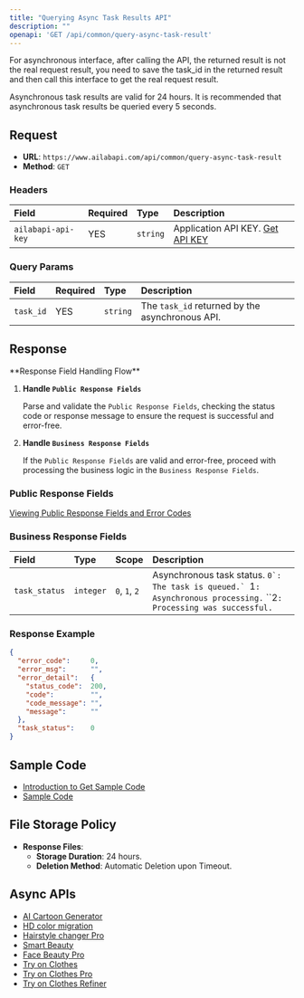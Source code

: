 ```yaml
---
title: "Querying Async Task Results API"
description: ""
openapi: 'GET /api/common/query-async-task-result'
---
```

<Tip>
For asynchronous interface, after calling the API, the returned result is not the real request result, you need to save the task_id in the returned result and then call this interface to get the real request result.

Asynchronous task results are valid for 24 hours. It is recommended that asynchronous task results be queried every 5 seconds.
</Tip>

## Request

- **URL**: `https://www.ailabapi.com/api/common/query-async-task-result`
- **Method**: `GET`

### Headers

| Field              | Required | Type     | Description                                        |
|:-------------------|:---------|:---------|:---------------------------------------------------|
| `ailabapi-api-key` | YES      | `string` | Application API KEY. [Get API KEY](/doc/get-api-key) |

### Query Params

| Field     | Required | Type     | Description                                     |
|:----------|:---------|:---------|:------------------------------------------------|
| `task_id` | YES      | `string` | The `task_id` returned by the asynchronous API. |

## Response

<Warning>
**Response Field Handling Flow**

1. **Handle `Public Response Fields`**

   Parse and validate the `Public Response Fields`, checking the status code or response message to ensure the request is successful and error-free.

2. **Handle `Business Response Fields`**

   If the `Public Response Fields` are valid and error-free, proceed with processing the business logic in the `Business Response Fields`.
</Warning>

### Public Response Fields

<a href="/docs/response-description" target="_blank">Viewing Public Response Fields and Error Codes</a>

### Business Response Fields

| Field         | Type      | Scope                                  | Description                                                                                                                                 |
|:--------------|:----------|:---------------------------------------|:--------------------------------------------------------------------------------------------------------------------------------------------|
| `task_status` | `integer` | ``0``, ``1``, ``2`` | Asynchronous task status. ``0`: The task is queued.` ``1`: Asynchronous processing.` ``2`: Processing was successful.` |

### Response Example

```json
{
  "error_code":     0,
  "error_msg":      "",
  "error_detail":   {
    "status_code":  200,
    "code":         "",
    "code_message": "",
    "message":      ""
  },
  "task_status":    0
}
```

## Sample Code

- [Introduction to Get Sample Code](get-sample-code)
- [Sample Code][PostmanURL]

## File Storage Policy

- **Response Files**:
  - **Storage Duration**: 24 hours.
  - **Deletion Method**: Automatic Deletion upon Timeout.

## Async APIs

- [AI Cartoon Generator](ai-image/effects/ai-anime-generator/api)
- [HD color migration](ai-image/effects/image-hd-color-migration/api)
- [Hairstyle changer Pro](ai-portrait/effects/hairstyle-editor-pro/api)
- [Smart Beauty](ai-portrait/effects/smart-beauty/async-api)
- [Face Beauty Pro](ai-portrait/effects/face-beauty-pro/async-api)
- [Try on Clothes](ai-portrait/editing/try-on-clothes/api)
- [Try on Clothes Pro](ai-portrait/editing/try-on-clothes-pro/api)
- [Try on Clothes Refiner](ai-portrait/enhance/try-on-clothes-refiner/api)

[PostmanURL]: https://documenter.getpostman.com/view/26387069/2s93JxqgHE#e57f808e-f0a6-4e22-afd0-c509267e5b53